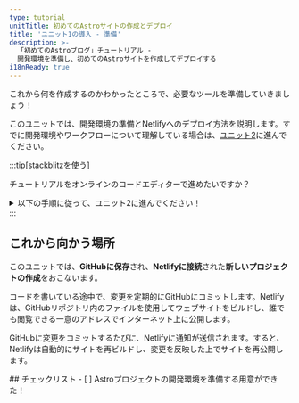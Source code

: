 ```yaml
---
type: tutorial
unitTitle: 初めてのAstroサイトの作成とデプロイ
title: 'ユニット1の導入 - 準備'
description: >-
  「初めてのAstroブログ」チュートリアル -
  開発環境を準備し、初めてのAstroサイトを作成してデプロイする
i18nReady: true
---
```



これから何を作成するのかわかったところで、必要なツールを準備していきましょう！

このユニットでは、開発環境の準備とNetlifyへのデプロイ方法を説明します。すでに開発環境やワークフローについて理解している場合は、[ユニット2](/ja/tutorial/2-pages/)に進んでください。

:::tip[stackblitzを使う]

チュートリアルをオンラインのコードエディターで進めたいですか？
<details>
<summary>以下の手順に従って、ユニット2に進んでください！</summary>

**StackBlitzを設定する**

<Steps>
1. [astro.new](https://astro.new)にアクセスし、「Empty Project」テンプレートの「Open in StackBlitz」ボタンをクリックします。

2. 右上にある「Sign in」ボタンをクリックして、GitHubの認証情報を使いログインします。

3. StackBlitzのエディタウィンドウの左上にある「Fork」をクリックして、テンプレートを保存します。

4. プロジェクトが読み込まれるまで待つと、「Empty Project」スターターのライブプレビューが表示されます。
</Steps>

**変更を加える**

ファイルペインに`src/pages/index.astro`があるはずです。これをクリックして開き、[初めてのAstroコードを書く](/ja/tutorial/1-setup/3/)に従ってこのファイルを変更します。

**GitHubリポジトリを作成する**

<Steps>
1. ファイルリストの一番上にある<kbd>Connect Repository</kbd>ボタンを押して、新しいリポジトリの名前を入力し、<kbd>Create repo & push</kbd>をクリックします。

2. GitHubにコミットすべき変更があると、ワークスペースの左上に「Commit」ボタンが表示されます。これをクリックすると、コミットメッセージを入力してリポジトリを更新できます。
</Steps>

**サイトをデプロイする**

Netlifyにデプロイする場合は、[サイトをウェブにデプロイする](/ja/tutorial/1-setup/5/)に進んでください。その他の場合は[ユニット2](/ja/tutorial/2-pages/)に進み、Astroでの開発を始めてください！

</details>
:::

## これから向かう場所

このユニットでは、**GitHubに保存**され、**Netlifyに接続**された**新しいプロジェクトの作成**をおこないます。

コードを書いている途中で、変更を定期的にGitHubにコミットします。Netlifyは、GitHubリポジトリ内のファイルを使用してウェブサイトをビルドし、誰でも閲覧できる一意のアドレスでインターネット上に公開します。

GitHubに変更をコミットするたびに、Netlifyに通知が送信されます。すると、Netlifyは自動的にサイトを再ビルドし、変更を反映した上でサイトを再公開します。


<Box icon="check-list">
## チェックリスト

<Checklist>
- [ ] Astroプロジェクトの開発環境を準備する用意ができた！
</Checklist>
</Box>
